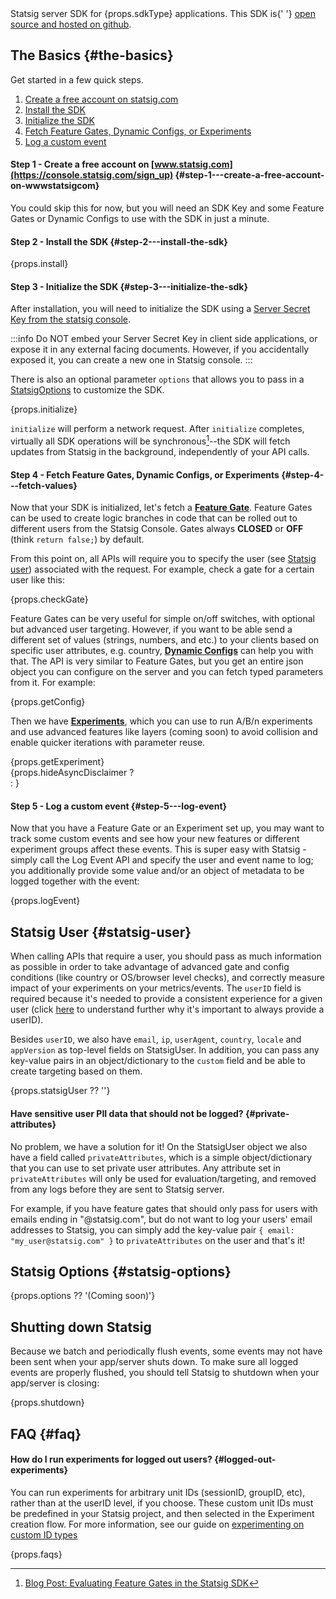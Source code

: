 
<span>
  Statsig server SDK for {props.sdkType} applications. This SDK is{' '}
  <a href={props.github}>open source and hosted on github</a>.
</span>

## The Basics {#the-basics}

Get started in a few quick steps.

1. [Create a free account on statsig.com](#step1)
2. [Install the SDK](#step2)
3. [Initialize the SDK](#step3)
4. [Fetch Feature Gates, Dynamic Configs, or Experiments](#step4)
5. [Log a custom event](#step5)

<a name='step1'></a>

#### Step 1 - Create a free account on [www.statsig.com](https://console.statsig.com/sign_up) {#step-1---create-a-free-account-on-wwwstatsigcom}

You could skip this for now, but you will need an SDK Key and some Feature Gates or Dynamic Configs to use with the SDK in just a minute.

<a name='step2'></a>

#### Step 2 - Install the SDK {#step-2---install-the-sdk}

<div>{props.install}</div>

<a name='step3'></a>

#### Step 3 - Initialize the SDK {#step-3---initialize-the-sdk}

After installation, you will need to initialize the SDK using a [Server Secret Key from the statsig console](https://console.statsig.com/api_keys).

:::info
Do NOT embed your Server Secret Key in client side applications, or expose it in any external facing documents. However, if you accidentally exposed it, you can create a new one in Statsig console.
:::

There is also an optional parameter `options` that allows you to pass in a [StatsigOptions](#statsig-options) to customize the SDK.

<div>{props.initialize}</div>

`initialize` will perform a network request. After `initialize` completes, virtually all SDK operations will be synchronous[^1]--the SDK will fetch updates from Statsig in the background, independently of your API calls.

[^1]: [Blog Post: Evaluating Feature Gates in the Statsig SDK](https://blog.statsig.com/evaluating-feature-gates-in-the-statsig-sdk-a6f8881a1ad8)

<a name='step4'></a>

#### Step 4 - Fetch Feature Gates, Dynamic Configs, or Experiments {#step-4---fetch-values}

Now that your SDK is initialized, let's fetch a [**Feature Gate**](/feature-gates). Feature Gates can be used to create logic branches in code that can be rolled out to different users from the Statsig Console. Gates always **CLOSED** or **OFF** (think `return false;`) by default.

From this point on, all APIs will require you to specify the user (see [Statsig user](#statsig-user)) associated with the request. For example, check a gate for a certain user like this:

<div>{props.checkGate}</div>

Feature Gates can be very useful for simple on/off switches, with optional but advanced user targeting. However, if you want to be able send a different set of values (strings, numbers, and etc.) to your clients based on specific user attributes, e.g. country, [**Dynamic Configs**](/dynamic-config) can help you with that. The API is very similar to Feature Gates, but you get an entire json object you can configure on the server and you can fetch typed parameters from it. For example:

<div>{props.getConfig}</div>

Then we have [**Experiments**](/experiments-plus), which you can use to run A/B/n experiments and use advanced features like layers (coming soon) to avoid collision and enable quicker iterations with parameter reuse.

<div>{props.getExperiment}</div>

<div>{props.hideAsyncDisclaimer ? <div /> : <AsyncDisclaimer />}</div>

<a name='step5'></a>

#### Step 5 - Log a custom event {#step-5---log-event}

Now that you have a Feature Gate or an Experiment set up, you may want to track some custom events and see how your new features or different experiment groups affect these events. This is super easy with Statsig - simply call the Log Event API and specify the user and event name to log; you additionally provide some value and/or an object of metadata to be logged together with the event:

<div>{props.logEvent}</div>

## Statsig User {#statsig-user}

When calling APIs that require a user, you should pass as much information as possible in order to take advantage of advanced gate and config conditions (like country or OS/browser level checks), and correctly measure impact of your experiments on your metrics/events. The `userID` field is required because it's needed to provide a consistent experience for a given user (click [here](/server/concepts/user#why-is-statsiguser-with-a-userid-required-for-server-sdks) to understand further why it's important to always provide a userID).

Besides `userID`, we also have `email`, `ip`, `userAgent`, `country`, `locale` and `appVersion` as top-level fields on StatsigUser. In addition, you can pass any key-value pairs in an object/dictionary to the `custom` field and be able to create targeting based on them.

<div>{props.statsigUser ?? ''}</div>

#### Have sensitive user PII data that should not be logged? {#private-attributes}

No problem, we have a solution for it! On the StatsigUser object we also have a field called `privateAttributes`, which is a simple object/dictionary that you can use to set private user attributes. Any attribute set in `privateAttributes` will only be used for evaluation/targeting, and removed from any logs before they are sent to Statsig server.

For example, if you have feature gates that should only pass for users with emails ending in "@statsig.com", but do not want to log your users' email addresses to Statsig, you can simply add the key-value pair `{ email: "my_user@statsig.com" }` to `privateAttributes` on the user and that's it!

## Statsig Options {#statsig-options}

<div>{props.options ?? '(Coming soon)'}</div>

## Shutting down Statsig

Because we batch and periodically flush events, some events may not have been sent when your app/server shuts down. To make sure all logged events are properly flushed, you should tell Statsig to shutdown when your app/server is closing:

<div>{props.shutdown}</div>

## FAQ {#faq}

#### How do I run experiments for logged out users? {#logged-out-experiments}

You can run experiments for arbitrary unit IDs (sessionID, groupID, etc), rather than at the userID level, if you choose. These custom unit IDs must be predefined in your Statsig project, and then selected in the Experiment creation flow.  For more information, see our guide on [experimenting on custom ID types](/guides/experiment-on-custom-id-types)

<div>{props.faqs}</div>
